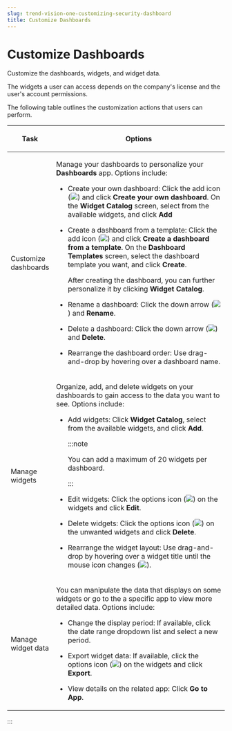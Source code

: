 ```yaml
---
slug: trend-vision-one-customizing-security-dashboard
title: Customize Dashboards
---
```

# Customize Dashboards

Customize the dashboards, widgets, and widget data.

The widgets a user can access depends on the company's license and the user's account permissions.

The following table outlines the customization actions that users can perform.

<table>
<colgroup>
<col style="width: 20%" />
<col style="width: 80%" />
</colgroup>
<thead>
<tr>
<th><p>Task</p></th>
<th><p>Options</p></th>
</tr>
</thead>
<tbody>
<tr>
<td><p>Customize dashboards</p></td>
<td><p>Manage your dashboards to personalize your <strong>Dashboards</strong> app. Options include:</p>
<ul>
<li><p>Create your own dashboard: Click the add icon (<img src="./images/add2=GUID-4C2487F5-3CC3-44DF-8FDB-FC35B1249EFE=1=en-us=Low.webp" />) and click <strong>Create your own dashboard</strong>. On the <strong>Widget Catalog</strong> screen, select from the available widgets, and click <strong>Add</strong></p></li>
<li><p>Create a dashboard from a template: Click the add icon (<img src="./images/add2=GUID-4C2487F5-3CC3-44DF-8FDB-FC35B1249EFE=1=en-us=Low.webp" />) and click <strong>Create a dashboard from a template</strong>. On the <strong>Dashboard Templates</strong> screen, select the dashboard template you want, and click <strong>Create</strong>.</p>
<p>After creating the dashboard, you can further personalize it by clicking <strong>Widget Catalog</strong>.</p></li>
<li><p>Rename a dashboard: Click the down arrow (<img src="./images/down_arrow_options=GUID-8B389932-D15F-44FD-A088-8250EB0C2710=1=en-us=Low.webp" />) and <strong>Rename</strong>.</p></li>
<li><p>Delete a dashboard: Click the down arrow (<img src="./images/down_arrow_options=GUID-8B389932-D15F-44FD-A088-8250EB0C2710=1=en-us=Low.webp" />) and <strong>Delete</strong>.</p></li>
<li><p>Rearrange the dashboard order: Use drag-and-drop by hovering over a dashboard name.</p></li>
</ul></td>
</tr>
<tr>
<td><p>Manage widgets</p></td>
<td><p>Organize, add, and delete widgets on your dashboards to gain access to the data you want to see. Options include:</p>
<ul>
<li><p>Add widgets: Click <strong>Widget Catalog</strong>, select from the available widgets, and click <strong>Add</strong>.</p>


:::note

<p>You can add a maximum of 20 widgets per dashboard.</p>


:::

</li>
<li><p>Edit widgets: Click the options icon (<img src="./images/options_icon=GUID-408062FA-DA13-4ECA-81EB-31A5B68355A1=1=en-us=Low.webp" />) on the widgets and click <strong>Edit</strong>.</p></li>
<li><p>Delete widgets: Click the options icon (<img src="./images/options_icon=GUID-408062FA-DA13-4ECA-81EB-31A5B68355A1=1=en-us=Low.webp" />) on the unwanted widgets and click <strong>Delete</strong>.</p></li>
<li>Rearrange the widget layout: Use drag-and-drop by hovering over a widget title until the mouse icon changes (<img src="./images/rearrange_mouse_hover=GUID-1AC51C77-C4A2-489B-8215-E48B781F9A36=1=en-us=Low.webp" />).</li>
</ul></td>
</tr>
<tr>
<td><p>Manage widget data</p></td>
<td><p>You can manipulate the data that displays on some widgets or go to the a specific app to view more detailed data. Options include:</p>
<ul>
<li><p>Change the display period: If available, click the date range dropdown list and select a new period.</p></li>
<li><p>Export widget data: If available, click the options icon (<img src="./images/options_icon=GUID-408062FA-DA13-4ECA-81EB-31A5B68355A1=1=en-us=Low.webp" />) on the widgets and click <strong>Export</strong>.</p></li>
<li><p>View details on the related app: Click <strong>Go to App</strong>.</p></li>
</ul></td>
</tr>
</tbody>
</table>
:::
